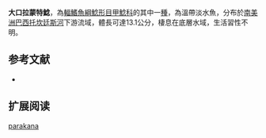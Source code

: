 {{Speciesbox
| name = 大口拉蒙特鯰
| image = 
| image_width = 250px
| image_caption = 
| status = NE
| status_system = IUCN3.1
| genus = Lamontichthys
| species = parakana
| authority = [[de_Carvalho_Paixão_&_Toledo-Piza|de Carvalho Paixão & Toledo-Piza]], 2009
| synonyms = 
}}

'''大口拉蒙特鯰'''，為[[輻鰭魚綱|輻鰭魚綱]][[鯰形目|鯰形目]][[甲鯰科|甲鯰科]]的其中一[[種|種]]，為溫帶淡水魚，分布於[[南美洲|南美洲]][[巴西|巴西]][[托坎廷斯河|托坎廷斯河]]下游流域，體長可達13.1公分，棲息在底層水域，生活習性不明。
==参考文献==
*{{FishBase_species|genus=Lamontichthys|species=parakana |year=2014|month=11}}

== 扩展阅读 ==
{{refbegin}}
{{wikispecies-inline|Lamontichthys parakana|大口拉蒙特鯰}}
{{refend}}
{{Taxonbar|from=Q5658951}}

[[Category:拉蒙特鯰屬|parakana]]